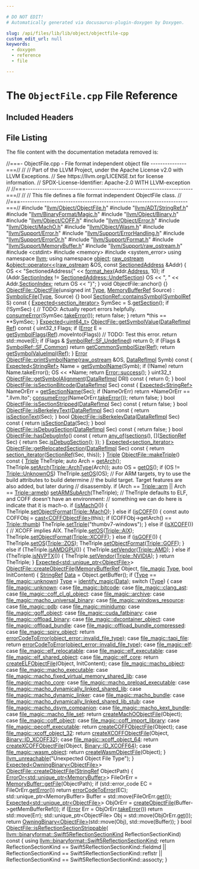 ```yaml
---

# DO NOT EDIT!
# Automatically generated via docusaurus-plugin-doxygen by Doxygen.

slug: /api/files/lib/lib/object/objectfile-cpp
custom_edit_url: null
keywords:
  - doxygen
  - reference
  - file

---
```





# The `ObjectFile.cpp` File Reference

<DoxygenPage pluginConfig={pluginConfig}>



## Included Headers

<IncludesList>
<IncludesListItem
  filePath="llvm/Object/ObjectFile.h"
  permalink="/docs/api/files/include/include/llvm/include/llvm/object/objectfile-h"
  isLocal="true" />
<IncludesListItem
  filePath="llvm/ADT/StringRef.h"
  permalink="/docs/api/files/include/include/llvm/include/llvm/adt/stringref-h"
  isLocal="true" />
<IncludesListItem
  filePath="llvm/BinaryFormat/Magic.h"
  permalink="/docs/api/files/include/include/llvm/include/llvm/binaryformat/magic-h"
  isLocal="true" />
<IncludesListItem
  filePath="llvm/Object/Binary.h"
  permalink="/docs/api/files/include/include/llvm/include/llvm/object/binary-h"
  isLocal="true" />
<IncludesListItem
  filePath="llvm/Object/COFF.h"
  permalink="/docs/api/files/include/include/llvm/include/llvm/object/coff-h"
  isLocal="true" />
<IncludesListItem
  filePath="llvm/Object/Error.h"
  permalink="/docs/api/files/include/include/llvm/include/llvm/object/error-h"
  isLocal="true" />
<IncludesListItem
  filePath="llvm/Object/MachO.h"
  permalink="/docs/api/files/include/include/llvm/include/llvm/object/macho-h"
  isLocal="true" />
<IncludesListItem
  filePath="llvm/Object/Wasm.h"
  permalink="/docs/api/files/include/include/llvm/include/llvm/object/wasm-h"
  isLocal="true" />
<IncludesListItem
  filePath="llvm/Support/Error.h"
  permalink="/docs/api/files/include/include/llvm/include/llvm/support/error-h"
  isLocal="true" />
<IncludesListItem
  filePath="llvm/Support/ErrorHandling.h"
  permalink="/docs/api/files/include/include/llvm/include/llvm/support/errorhandling-h"
  isLocal="true" />
<IncludesListItem
  filePath="llvm/Support/ErrorOr.h"
  permalink="/docs/api/files/include/include/llvm/include/llvm/support/erroror-h"
  isLocal="true" />
<IncludesListItem
  filePath="llvm/Support/Format.h"
  permalink="/docs/api/files/include/include/llvm/include/llvm/support/format-h"
  isLocal="true" />
<IncludesListItem
  filePath="llvm/Support/MemoryBuffer.h"
  permalink="/docs/api/files/include/include/llvm/include/llvm/support/memorybuffer-h"
  isLocal="true" />
<IncludesListItem
  filePath="llvm/Support/raw_ostream.h"
  permalink="/docs/api/files/include/include/llvm/include/llvm/support/raw-ostream-h"
  isLocal="true" />
<IncludesListItem
  filePath="cstdint"
  permalink=""
  isLocal="false" />
<IncludesListItem
  filePath="memory"
  permalink=""
  isLocal="false" />
<IncludesListItem
  filePath="system_error"
  permalink=""
  isLocal="false" />
</IncludesList>


## File Listing

The file content with the documentation metadata removed is:

<ProgramListing>

<Link id="l00001" /><CodeLine lineNumber="1"><Highlight kind="comment">//===- ObjectFile.cpp - File format independent object file ---------------===//</Highlight><Highlight kind="normal"></Highlight></CodeLine>
<Link id="l00002" /><CodeLine lineNumber="2"><Highlight kind="normal"></Highlight><Highlight kind="comment">//</Highlight><Highlight kind="normal"></Highlight></CodeLine>
<Link id="l00003" /><CodeLine lineNumber="3"><Highlight kind="normal"></Highlight><Highlight kind="comment">// Part of the LLVM Project, under the Apache License v2.0 with LLVM Exceptions.</Highlight><Highlight kind="normal"></Highlight></CodeLine>
<Link id="l00004" /><CodeLine lineNumber="4"><Highlight kind="normal"></Highlight><Highlight kind="comment">// See https://llvm.org/LICENSE.txt for license information.</Highlight><Highlight kind="normal"></Highlight></CodeLine>
<Link id="l00005" /><CodeLine lineNumber="5"><Highlight kind="normal"></Highlight><Highlight kind="comment">// SPDX-License-Identifier: Apache-2.0 WITH LLVM-exception</Highlight><Highlight kind="normal"></Highlight></CodeLine>
<Link id="l00006" /><CodeLine lineNumber="6"><Highlight kind="normal"></Highlight><Highlight kind="comment">//</Highlight><Highlight kind="normal"></Highlight></CodeLine>
<Link id="l00007" /><CodeLine lineNumber="7"><Highlight kind="normal"></Highlight><Highlight kind="comment">//===----------------------------------------------------------------------===//</Highlight><Highlight kind="normal"></Highlight></CodeLine>
<Link id="l00008" /><CodeLine lineNumber="8"><Highlight kind="normal"></Highlight><Highlight kind="comment">//</Highlight><Highlight kind="normal"></Highlight></CodeLine>
<Link id="l00009" /><CodeLine lineNumber="9"><Highlight kind="normal"></Highlight><Highlight kind="comment">// This file defines a file format independent ObjectFile class.</Highlight><Highlight kind="normal"></Highlight></CodeLine>
<Link id="l00010" /><CodeLine lineNumber="10"><Highlight kind="normal"></Highlight><Highlight kind="comment">//</Highlight><Highlight kind="normal"></Highlight></CodeLine>
<Link id="l00011" /><CodeLine lineNumber="11"><Highlight kind="normal"></Highlight><Highlight kind="comment">//===----------------------------------------------------------------------===//</Highlight><Highlight kind="normal"></Highlight></CodeLine>
<Link id="l00012" /><CodeLine lineNumber="12"><Highlight kind="normal"></Highlight></CodeLine>
<Link id="l00013" /><CodeLine lineNumber="13"><Highlight kind="normal"></Highlight><Highlight kind="preprocessor">#include &quot;<a href="/docs/api/files/include/include/llvm/include/llvm/object/objectfile-h">llvm/Object/ObjectFile.h</a>&quot;</Highlight><Highlight kind="normal"></Highlight></CodeLine>
<Link id="l00014" /><CodeLine lineNumber="14"><Highlight kind="normal"></Highlight><Highlight kind="preprocessor">#include &quot;<a href="/docs/api/files/include/include/llvm/include/llvm/adt/stringref-h">llvm/ADT/StringRef.h</a>&quot;</Highlight><Highlight kind="normal"></Highlight></CodeLine>
<Link id="l00015" /><CodeLine lineNumber="15"><Highlight kind="normal"></Highlight><Highlight kind="preprocessor">#include &quot;<a href="/docs/api/files/include/include/llvm/include/llvm/binaryformat/magic-h">llvm/BinaryFormat/Magic.h</a>&quot;</Highlight><Highlight kind="normal"></Highlight></CodeLine>
<Link id="l00016" /><CodeLine lineNumber="16"><Highlight kind="normal"></Highlight><Highlight kind="preprocessor">#include &quot;<a href="/docs/api/files/include/include/llvm/include/llvm/object/binary-h">llvm/Object/Binary.h</a>&quot;</Highlight><Highlight kind="normal"></Highlight></CodeLine>
<Link id="l00017" /><CodeLine lineNumber="17"><Highlight kind="normal"></Highlight><Highlight kind="preprocessor">#include &quot;<a href="/docs/api/files/include/include/llvm/include/llvm/object/coff-h">llvm/Object/COFF.h</a>&quot;</Highlight><Highlight kind="normal"></Highlight></CodeLine>
<Link id="l00018" /><CodeLine lineNumber="18"><Highlight kind="normal"></Highlight><Highlight kind="preprocessor">#include &quot;<a href="/docs/api/files/include/include/llvm/include/llvm/object/error-h">llvm/Object/Error.h</a>&quot;</Highlight><Highlight kind="normal"></Highlight></CodeLine>
<Link id="l00019" /><CodeLine lineNumber="19"><Highlight kind="normal"></Highlight><Highlight kind="preprocessor">#include &quot;<a href="/docs/api/files/include/include/llvm/include/llvm/object/macho-h">llvm/Object/MachO.h</a>&quot;</Highlight><Highlight kind="normal"></Highlight></CodeLine>
<Link id="l00020" /><CodeLine lineNumber="20"><Highlight kind="normal"></Highlight><Highlight kind="preprocessor">#include &quot;<a href="/docs/api/files/include/include/llvm/include/llvm/object/wasm-h">llvm/Object/Wasm.h</a>&quot;</Highlight><Highlight kind="normal"></Highlight></CodeLine>
<Link id="l00021" /><CodeLine lineNumber="21"><Highlight kind="normal"></Highlight><Highlight kind="preprocessor">#include &quot;<a href="/docs/api/files/include/include/llvm/include/llvm/support/error-h">llvm/Support/Error.h</a>&quot;</Highlight><Highlight kind="normal"></Highlight></CodeLine>
<Link id="l00022" /><CodeLine lineNumber="22"><Highlight kind="normal"></Highlight><Highlight kind="preprocessor">#include &quot;<a href="/docs/api/files/include/include/llvm/include/llvm/support/errorhandling-h">llvm/Support/ErrorHandling.h</a>&quot;</Highlight><Highlight kind="normal"></Highlight></CodeLine>
<Link id="l00023" /><CodeLine lineNumber="23"><Highlight kind="normal"></Highlight><Highlight kind="preprocessor">#include &quot;<a href="/docs/api/files/include/include/llvm/include/llvm/support/erroror-h">llvm/Support/ErrorOr.h</a>&quot;</Highlight><Highlight kind="normal"></Highlight></CodeLine>
<Link id="l00024" /><CodeLine lineNumber="24"><Highlight kind="normal"></Highlight><Highlight kind="preprocessor">#include &quot;<a href="/docs/api/files/include/include/llvm/include/llvm/support/format-h">llvm/Support/Format.h</a>&quot;</Highlight><Highlight kind="normal"></Highlight></CodeLine>
<Link id="l00025" /><CodeLine lineNumber="25"><Highlight kind="normal"></Highlight><Highlight kind="preprocessor">#include &quot;<a href="/docs/api/files/include/include/llvm/include/llvm/support/memorybuffer-h">llvm/Support/MemoryBuffer.h</a>&quot;</Highlight><Highlight kind="normal"></Highlight></CodeLine>
<Link id="l00026" /><CodeLine lineNumber="26"><Highlight kind="normal"></Highlight><Highlight kind="preprocessor">#include &quot;<a href="/docs/api/files/include/include/llvm/include/llvm/support/raw-ostream-h">llvm/Support/raw&#95;ostream.h</a>&quot;</Highlight><Highlight kind="normal"></Highlight></CodeLine>
<Link id="l00027" /><CodeLine lineNumber="27"><Highlight kind="normal"></Highlight><Highlight kind="preprocessor">#include &lt;cstdint&gt;</Highlight><Highlight kind="normal"></Highlight></CodeLine>
<Link id="l00028" /><CodeLine lineNumber="28"><Highlight kind="normal"></Highlight><Highlight kind="preprocessor">#include &lt;memory&gt;</Highlight><Highlight kind="normal"></Highlight></CodeLine>
<Link id="l00029" /><CodeLine lineNumber="29"><Highlight kind="normal"></Highlight><Highlight kind="preprocessor">#include &lt;system&#95;error&gt;</Highlight><Highlight kind="normal"></Highlight></CodeLine>
<Link id="l00030" /><CodeLine lineNumber="30"><Highlight kind="normal"></Highlight></CodeLine>
<Link id="l00031" /><CodeLine lineNumber="31"><Highlight kind="normal"></Highlight><Highlight kind="keyword">using namespace </Highlight><Highlight kind="normal"><a href="/docs/api/namespaces/llvm">llvm</a>;</Highlight></CodeLine>
<Link id="l00032" /><CodeLine lineNumber="32"><Highlight kind="normal"></Highlight><Highlight kind="keyword">using namespace </Highlight><Highlight kind="normal"><a href="/docs/api/namespaces/llvm/object">object</a>;</Highlight></CodeLine>
<Link id="l00033" /><CodeLine lineNumber="33"><Highlight kind="normal"></Highlight></CodeLine>
<Link id="l00034" /><CodeLine lineNumber="34" lineLink="/docs/api/namespaces/llvm/object/#aefea632d85600f98ca5b9c58f192d46b"><Highlight kind="normal"><a href="/docs/api/classes/llvm/raw-ostream">raw&#95;ostream</a> &amp;<a href="/docs/api/namespaces/llvm/object/#aefea632d85600f98ca5b9c58f192d46b">object::operator&lt;&lt;</a>(<a href="/docs/api/classes/llvm/raw-ostream">raw&#95;ostream</a> &amp;OS, </Highlight><Highlight kind="keyword">const</Highlight><Highlight kind="normal"> <a href="/docs/api/structs/llvm/object/sectionedaddress">SectionedAddress</a> &amp;Addr) &#123;</Highlight></CodeLine>
<Link id="l00035" /><CodeLine lineNumber="35"><Highlight kind="normal">  OS &lt;&lt; </Highlight><Highlight kind="stringliteral">&quot;SectionedAddress&#123;&quot;</Highlight><Highlight kind="normal"> &lt;&lt; <a href="/docs/api/namespaces/llvm/#a90c017a4d672e046b7e98f67edf082ec">format&#95;hex</a>(Addr.<a href="/docs/api/structs/llvm/object/sectionedaddress/#a8807f1e455c2c5a36f3f2aaf617f823b">Address</a>, 10);</Highlight></CodeLine>
<Link id="l00036" /><CodeLine lineNumber="36"><Highlight kind="normal">  </Highlight><Highlight kind="keywordflow">if</Highlight><Highlight kind="normal"> (Addr.<a href="/docs/api/structs/llvm/object/sectionedaddress/#adb3de5796b8423b3f4442e10b55747a5">SectionIndex</a> != <a href="/docs/api/structs/llvm/object/sectionedaddress/#aab5f6719f1bf1cfd6c53e95ebce09470">SectionedAddress::UndefSection</a>)</Highlight></CodeLine>
<Link id="l00037" /><CodeLine lineNumber="37"><Highlight kind="normal">    OS &lt;&lt; </Highlight><Highlight kind="stringliteral">&quot;, &quot;</Highlight><Highlight kind="normal"> &lt;&lt; Addr.<a href="/docs/api/structs/llvm/object/sectionedaddress/#adb3de5796b8423b3f4442e10b55747a5">SectionIndex</a>;</Highlight></CodeLine>
<Link id="l00038" /><CodeLine lineNumber="38"><Highlight kind="normal">  </Highlight><Highlight kind="keywordflow">return</Highlight><Highlight kind="normal"> OS &lt;&lt; </Highlight><Highlight kind="stringliteral">&quot;&#125;&quot;</Highlight><Highlight kind="normal">;</Highlight></CodeLine>
<Link id="l00039" /><CodeLine lineNumber="39"><Highlight kind="normal">&#125;</Highlight></CodeLine>
<Link id="l00040" /><CodeLine lineNumber="40"><Highlight kind="normal"></Highlight></CodeLine>
<Link id="l00041" /><CodeLine lineNumber="41"><Highlight kind="normal"></Highlight><Highlight kind="keywordtype">void</Highlight><Highlight kind="normal"> ObjectFile::anchor() &#123;&#125;</Highlight></CodeLine>
<Link id="l00042" /><CodeLine lineNumber="42"><Highlight kind="normal"></Highlight></CodeLine>
<Link id="l00043" /><CodeLine lineNumber="43" lineLink="/docs/api/classes/llvm/object/objectfile/#af74504142c7146b3602a3aa280d07df7"><Highlight kind="normal"><a href="/docs/api/classes/llvm/object/objectfile/#a2a012f0d21dc79aa5e5884556e54fc05">ObjectFile::ObjectFile</a>(</Highlight><Highlight kind="keywordtype">unsigned</Highlight><Highlight kind="normal"> </Highlight><Highlight kind="keywordtype">int</Highlight><Highlight kind="normal"> <a href="/docs/api/classes/llvm/type">Type</a>, <a href="/docs/api/classes/llvm/memorybufferref">MemoryBufferRef</a> Source)</Highlight></CodeLine>
<Link id="l00044" /><CodeLine lineNumber="44"><Highlight kind="normal">    : <a href="/docs/api/classes/llvm/object/symbolicfile/#a8eeef7e2323c6f1ec25eb240e1842fee">SymbolicFile</a>(<a href="/docs/api/classes/llvm/type">Type</a>, Source) &#123;&#125;</Highlight></CodeLine>
<Link id="l00045" /><CodeLine lineNumber="45"><Highlight kind="normal"></Highlight></CodeLine>
<Link id="l00046" /><CodeLine lineNumber="46" lineLink="/docs/api/classes/llvm/object/sectionref/#a9252daa21a3dd50c0c31a70c482a94a0"><Highlight kind="normal"></Highlight><Highlight kind="keywordtype">bool</Highlight><Highlight kind="normal"> <a href="/docs/api/classes/llvm/object/sectionref/#a9252daa21a3dd50c0c31a70c482a94a0">SectionRef::containsSymbol</a>(<a href="/docs/api/classes/llvm/object/sectionref/#a23fe52bbc164a30ba18e057d37bd2283">SymbolRef</a> S)</Highlight><Highlight kind="keyword"> const </Highlight><Highlight kind="normal">&#123;</Highlight></CodeLine>
<Link id="l00047" /><CodeLine lineNumber="47"><Highlight kind="normal">  <a href="/docs/api/classes/llvm/expected">Expected&lt;section&#95;iterator&gt;</a> SymSec = S.<a href="/docs/api/classes/llvm/object/symbolref/#af8b31890b3cf3677a9c279325661e3af">getSection</a>();</Highlight></CodeLine>
<Link id="l00048" /><CodeLine lineNumber="48"><Highlight kind="normal">  </Highlight><Highlight kind="keywordflow">if</Highlight><Highlight kind="normal"> (!SymSec) &#123;</Highlight></CodeLine>
<Link id="l00049" /><CodeLine lineNumber="49"><Highlight kind="normal">    </Highlight><Highlight kind="comment">// TODO: Actually report errors helpfully.</Highlight><Highlight kind="normal"></Highlight></CodeLine>
<Link id="l00050" /><CodeLine lineNumber="50"><Highlight kind="normal">    <a href="/docs/api/namespaces/llvm/#aee0e70be66536b9ef7b65ae2e5a45959">consumeError</a>(SymSec.<a href="/docs/api/classes/llvm/expected/#a94789df4ebd03dc008e8adebaa66ac1f">takeError</a>());</Highlight></CodeLine>
<Link id="l00051" /><CodeLine lineNumber="51"><Highlight kind="normal">    </Highlight><Highlight kind="keywordflow">return</Highlight><Highlight kind="normal"> </Highlight><Highlight kind="keyword">false</Highlight><Highlight kind="normal">;</Highlight></CodeLine>
<Link id="l00052" /><CodeLine lineNumber="52"><Highlight kind="normal">  &#125;</Highlight></CodeLine>
<Link id="l00053" /><CodeLine lineNumber="53"><Highlight kind="normal">  </Highlight><Highlight kind="keywordflow">return</Highlight><Highlight kind="normal"> &#42;</Highlight><Highlight kind="keyword">this</Highlight><Highlight kind="normal"> == &#42;&#42;SymSec;</Highlight></CodeLine>
<Link id="l00054" /><CodeLine lineNumber="54"><Highlight kind="normal">&#125;</Highlight></CodeLine>
<Link id="l00055" /><CodeLine lineNumber="55"><Highlight kind="normal"></Highlight></CodeLine>
<Link id="l00056" /><CodeLine lineNumber="56" lineLink="/docs/api/classes/llvm/object/objectfile/#aa520e1a721f81e1befb66b422c6e4a60"><Highlight kind="normal"><a href="/docs/api/classes/llvm/expected">Expected&lt;uint64&#95;t&gt;</a> <a href="/docs/api/classes/llvm/object/objectfile/#aa520e1a721f81e1befb66b422c6e4a60">ObjectFile::getSymbolValue</a>(<a href="/docs/api/unions/llvm/object/datarefimpl">DataRefImpl</a> <a href="/docs/api/namespaces/llvm/#a9db8c44b250b90e3ab7e4d144e7c9c2ea60baadb22e80b147e4885ad16760e569">Ref</a>)</Highlight><Highlight kind="keyword"> const </Highlight><Highlight kind="normal">&#123;</Highlight></CodeLine>
<Link id="l00057" /><CodeLine lineNumber="57"><Highlight kind="normal">  uint32&#95;t Flags;</Highlight></CodeLine>
<Link id="l00058" /><CodeLine lineNumber="58"><Highlight kind="normal">  </Highlight><Highlight kind="keywordflow">if</Highlight><Highlight kind="normal"> (<a href="/docs/api/classes/llvm/error">Error</a> E = <a href="/docs/api/classes/llvm/object/symbolicfile/#aa060785f66d4e44ba0fbdc3ae33a1e42">getSymbolFlags</a>(<a href="/docs/api/namespaces/llvm/#a9db8c44b250b90e3ab7e4d144e7c9c2ea60baadb22e80b147e4885ad16760e569">Ref</a>).moveInto(Flags))</Highlight></CodeLine>
<Link id="l00059" /><CodeLine lineNumber="59"><Highlight kind="normal">    </Highlight><Highlight kind="comment">// TODO: Test this error.</Highlight><Highlight kind="normal"></Highlight></CodeLine>
<Link id="l00060" /><CodeLine lineNumber="60"><Highlight kind="normal">    </Highlight><Highlight kind="keywordflow">return</Highlight><Highlight kind="normal"> std::move(E);</Highlight></CodeLine>
<Link id="l00061" /><CodeLine lineNumber="61"><Highlight kind="normal"></Highlight></CodeLine>
<Link id="l00062" /><CodeLine lineNumber="62"><Highlight kind="normal">  </Highlight><Highlight kind="keywordflow">if</Highlight><Highlight kind="normal"> (Flags &amp; <a href="/docs/api/classes/llvm/object/basicsymbolref/#a9004a106627deafd45a7c95ee497d431ad1131f10939b205635a0dc81ca3c45d7">SymbolRef::SF&#95;Undefined</a>)</Highlight></CodeLine>
<Link id="l00063" /><CodeLine lineNumber="63"><Highlight kind="normal">    </Highlight><Highlight kind="keywordflow">return</Highlight><Highlight kind="normal"> 0;</Highlight></CodeLine>
<Link id="l00064" /><CodeLine lineNumber="64"><Highlight kind="normal">  </Highlight><Highlight kind="keywordflow">if</Highlight><Highlight kind="normal"> (Flags &amp; <a href="/docs/api/classes/llvm/object/basicsymbolref/#a9004a106627deafd45a7c95ee497d431a917d4e0252fa1d20b2086b2e99e78e57">SymbolRef::SF&#95;Common</a>)</Highlight></CodeLine>
<Link id="l00065" /><CodeLine lineNumber="65"><Highlight kind="normal">    </Highlight><Highlight kind="keywordflow">return</Highlight><Highlight kind="normal"> <a href="/docs/api/classes/llvm/object/objectfile/#a0be1fdc703dfefdcd9298662351d5daf">getCommonSymbolSize</a>(<a href="/docs/api/namespaces/llvm/#a9db8c44b250b90e3ab7e4d144e7c9c2ea60baadb22e80b147e4885ad16760e569">Ref</a>);</Highlight></CodeLine>
<Link id="l00066" /><CodeLine lineNumber="66"><Highlight kind="normal">  </Highlight><Highlight kind="keywordflow">return</Highlight><Highlight kind="normal"> <a href="/docs/api/classes/llvm/object/objectfile/#a876d36732f99f718f70e65c63b4ef79f">getSymbolValueImpl</a>(<a href="/docs/api/namespaces/llvm/#a9db8c44b250b90e3ab7e4d144e7c9c2ea60baadb22e80b147e4885ad16760e569">Ref</a>);</Highlight></CodeLine>
<Link id="l00067" /><CodeLine lineNumber="67"><Highlight kind="normal">&#125;</Highlight></CodeLine>
<Link id="l00068" /><CodeLine lineNumber="68"><Highlight kind="normal"></Highlight></CodeLine>
<Link id="l00069" /><CodeLine lineNumber="69" lineLink="/docs/api/classes/llvm/object/objectfile/#a50eb735d1fb3b6f5cc988c6d7caf5aa5"><Highlight kind="normal"><a href="/docs/api/classes/llvm/error">Error</a> <a href="/docs/api/classes/llvm/object/objectfile/#a50eb735d1fb3b6f5cc988c6d7caf5aa5">ObjectFile::printSymbolName</a>(<a href="/docs/api/classes/llvm/raw-ostream">raw&#95;ostream</a> &amp;OS, <a href="/docs/api/unions/llvm/object/datarefimpl">DataRefImpl</a> Symb)</Highlight><Highlight kind="keyword"> const </Highlight><Highlight kind="normal">&#123;</Highlight></CodeLine>
<Link id="l00070" /><CodeLine lineNumber="70"><Highlight kind="normal">  <a href="/docs/api/classes/llvm/expected">Expected&lt;StringRef&gt;</a> Name = <a href="/docs/api/classes/llvm/object/objectfile/#a381659cd808b1ca92fc7628a067d9346">getSymbolName</a>(Symb);</Highlight></CodeLine>
<Link id="l00071" /><CodeLine lineNumber="71"><Highlight kind="normal">  </Highlight><Highlight kind="keywordflow">if</Highlight><Highlight kind="normal"> (!Name)</Highlight></CodeLine>
<Link id="l00072" /><CodeLine lineNumber="72"><Highlight kind="normal">    </Highlight><Highlight kind="keywordflow">return</Highlight><Highlight kind="normal"> Name.takeError();</Highlight></CodeLine>
<Link id="l00073" /><CodeLine lineNumber="73"><Highlight kind="normal">  OS &lt;&lt; &#42;Name;</Highlight></CodeLine>
<Link id="l00074" /><CodeLine lineNumber="74"><Highlight kind="normal">  </Highlight><Highlight kind="keywordflow">return</Highlight><Highlight kind="normal"> <a href="/docs/api/classes/llvm/error/#a4dfd0813c3d0e0a30439b5a3e9196b59">Error::success</a>();</Highlight></CodeLine>
<Link id="l00075" /><CodeLine lineNumber="75"><Highlight kind="normal">&#125;</Highlight></CodeLine>
<Link id="l00076" /><CodeLine lineNumber="76"><Highlight kind="normal"></Highlight></CodeLine>
<Link id="l00077" /><CodeLine lineNumber="77" lineLink="/docs/api/classes/llvm/object/objectfile/#a964fad6d745daec631670b795505f1b6"><Highlight kind="normal">uint32&#95;t <a href="/docs/api/classes/llvm/object/objectfile/#a964fad6d745daec631670b795505f1b6">ObjectFile::getSymbolAlignment</a>(<a href="/docs/api/unions/llvm/object/datarefimpl">DataRefImpl</a> DRI)</Highlight><Highlight kind="keyword"> const </Highlight><Highlight kind="normal">&#123; </Highlight><Highlight kind="keywordflow">return</Highlight><Highlight kind="normal"> 0; &#125;</Highlight></CodeLine>
<Link id="l00078" /><CodeLine lineNumber="78"><Highlight kind="normal"></Highlight></CodeLine>
<Link id="l00079" /><CodeLine lineNumber="79" lineLink="/docs/api/classes/llvm/object/objectfile/#aed7ed4cb387ecbb7339ba44ff631ebf0"><Highlight kind="normal"></Highlight><Highlight kind="keywordtype">bool</Highlight><Highlight kind="normal"> <a href="/docs/api/classes/llvm/object/objectfile/#aed7ed4cb387ecbb7339ba44ff631ebf0">ObjectFile::isSectionBitcode</a>(<a href="/docs/api/unions/llvm/object/datarefimpl">DataRefImpl</a> Sec)</Highlight><Highlight kind="keyword"> const </Highlight><Highlight kind="normal">&#123;</Highlight></CodeLine>
<Link id="l00080" /><CodeLine lineNumber="80"><Highlight kind="normal">  <a href="/docs/api/classes/llvm/expected">Expected&lt;StringRef&gt;</a> NameOrErr = <a href="/docs/api/classes/llvm/object/objectfile/#a267ae46a4e10888c5af821906a95b82b">getSectionName</a>(Sec);</Highlight></CodeLine>
<Link id="l00081" /><CodeLine lineNumber="81"><Highlight kind="normal">  </Highlight><Highlight kind="keywordflow">if</Highlight><Highlight kind="normal"> (NameOrErr)</Highlight></CodeLine>
<Link id="l00082" /><CodeLine lineNumber="82"><Highlight kind="normal">    </Highlight><Highlight kind="keywordflow">return</Highlight><Highlight kind="normal"> &#42;NameOrErr == </Highlight><Highlight kind="stringliteral">&quot;.llvm.lto&quot;</Highlight><Highlight kind="normal">;</Highlight></CodeLine>
<Link id="l00083" /><CodeLine lineNumber="83"><Highlight kind="normal">  <a href="/docs/api/namespaces/llvm/#aee0e70be66536b9ef7b65ae2e5a45959">consumeError</a>(NameOrErr.<a href="/docs/api/classes/llvm/expected/#a94789df4ebd03dc008e8adebaa66ac1f">takeError</a>());</Highlight></CodeLine>
<Link id="l00084" /><CodeLine lineNumber="84"><Highlight kind="normal">  </Highlight><Highlight kind="keywordflow">return</Highlight><Highlight kind="normal"> </Highlight><Highlight kind="keyword">false</Highlight><Highlight kind="normal">;</Highlight></CodeLine>
<Link id="l00085" /><CodeLine lineNumber="85"><Highlight kind="normal">&#125;</Highlight></CodeLine>
<Link id="l00086" /><CodeLine lineNumber="86"><Highlight kind="normal"></Highlight></CodeLine>
<Link id="l00087" /><CodeLine lineNumber="87" lineLink="/docs/api/classes/llvm/object/objectfile/#ae3e01c3acb47b509641cf2bf14f5625d"><Highlight kind="normal"></Highlight><Highlight kind="keywordtype">bool</Highlight><Highlight kind="normal"> <a href="/docs/api/classes/llvm/object/objectfile/#ae3e01c3acb47b509641cf2bf14f5625d">ObjectFile::isSectionStripped</a>(<a href="/docs/api/unions/llvm/object/datarefimpl">DataRefImpl</a> Sec)</Highlight><Highlight kind="keyword"> const </Highlight><Highlight kind="normal">&#123; </Highlight><Highlight kind="keywordflow">return</Highlight><Highlight kind="normal"> </Highlight><Highlight kind="keyword">false</Highlight><Highlight kind="normal">; &#125;</Highlight></CodeLine>
<Link id="l00088" /><CodeLine lineNumber="88"><Highlight kind="normal"></Highlight></CodeLine>
<Link id="l00089" /><CodeLine lineNumber="89" lineLink="/docs/api/classes/llvm/object/objectfile/#a02c8908bb9d5015e99e258331e01da3a"><Highlight kind="normal"></Highlight><Highlight kind="keywordtype">bool</Highlight><Highlight kind="normal"> <a href="/docs/api/classes/llvm/object/objectfile/#a02c8908bb9d5015e99e258331e01da3a">ObjectFile::isBerkeleyText</a>(<a href="/docs/api/unions/llvm/object/datarefimpl">DataRefImpl</a> Sec)</Highlight><Highlight kind="keyword"> const </Highlight><Highlight kind="normal">&#123;</Highlight></CodeLine>
<Link id="l00090" /><CodeLine lineNumber="90"><Highlight kind="normal">  </Highlight><Highlight kind="keywordflow">return</Highlight><Highlight kind="normal"> <a href="/docs/api/classes/llvm/object/objectfile/#a75f7ee1182e754528e7255604daa532e">isSectionText</a>(Sec);</Highlight></CodeLine>
<Link id="l00091" /><CodeLine lineNumber="91"><Highlight kind="normal">&#125;</Highlight></CodeLine>
<Link id="l00092" /><CodeLine lineNumber="92"><Highlight kind="normal"></Highlight></CodeLine>
<Link id="l00093" /><CodeLine lineNumber="93" lineLink="/docs/api/classes/llvm/object/objectfile/#a29439ca2c354a5c2a2252f79f44dd3ff"><Highlight kind="normal"></Highlight><Highlight kind="keywordtype">bool</Highlight><Highlight kind="normal"> <a href="/docs/api/classes/llvm/object/objectfile/#a29439ca2c354a5c2a2252f79f44dd3ff">ObjectFile::isBerkeleyData</a>(<a href="/docs/api/unions/llvm/object/datarefimpl">DataRefImpl</a> Sec)</Highlight><Highlight kind="keyword"> const </Highlight><Highlight kind="normal">&#123;</Highlight></CodeLine>
<Link id="l00094" /><CodeLine lineNumber="94"><Highlight kind="normal">  </Highlight><Highlight kind="keywordflow">return</Highlight><Highlight kind="normal"> <a href="/docs/api/classes/llvm/object/objectfile/#aa307b78951bc4a850af80d0b83b460b4">isSectionData</a>(Sec);</Highlight></CodeLine>
<Link id="l00095" /><CodeLine lineNumber="95"><Highlight kind="normal">&#125;</Highlight></CodeLine>
<Link id="l00096" /><CodeLine lineNumber="96"><Highlight kind="normal"></Highlight></CodeLine>
<Link id="l00097" /><CodeLine lineNumber="97" lineLink="/docs/api/classes/llvm/object/objectfile/#a8c04696c0654db76cb8f79b5251be274"><Highlight kind="normal"></Highlight><Highlight kind="keywordtype">bool</Highlight><Highlight kind="normal"> <a href="/docs/api/classes/llvm/object/objectfile/#a8c04696c0654db76cb8f79b5251be274">ObjectFile::isDebugSection</a>(<a href="/docs/api/unions/llvm/object/datarefimpl">DataRefImpl</a> Sec)</Highlight><Highlight kind="keyword"> const </Highlight><Highlight kind="normal">&#123; </Highlight><Highlight kind="keywordflow">return</Highlight><Highlight kind="normal"> </Highlight><Highlight kind="keyword">false</Highlight><Highlight kind="normal">; &#125;</Highlight></CodeLine>
<Link id="l00098" /><CodeLine lineNumber="98"><Highlight kind="normal"></Highlight></CodeLine>
<Link id="l00099" /><CodeLine lineNumber="99" lineLink="/docs/api/classes/llvm/object/objectfile/#abd84145c9ebe80a3a256dea1ee944946"><Highlight kind="normal"></Highlight><Highlight kind="keywordtype">bool</Highlight><Highlight kind="normal"> <a href="/docs/api/classes/llvm/object/objectfile/#abd84145c9ebe80a3a256dea1ee944946">ObjectFile::hasDebugInfo</a>()</Highlight><Highlight kind="keyword"> const </Highlight><Highlight kind="normal">&#123;</Highlight></CodeLine>
<Link id="l00100" /><CodeLine lineNumber="100"><Highlight kind="normal">  </Highlight><Highlight kind="keywordflow">return</Highlight><Highlight kind="normal"> <a href="/docs/api/namespaces/llvm/#a61d13d6824ec46c31260a4fd0997eda0">any&#95;of</a>(<a href="/docs/api/classes/llvm/object/objectfile/#a7f73649118e365a230be4870d824e7cf">sections</a>(),</Highlight></CodeLine>
<Link id="l00101" /><CodeLine lineNumber="101"><Highlight kind="normal">                &#91;&#93;(<a href="/docs/api/classes/llvm/object/objectfile/#a84e7ca90f9c05219e1c82f602bad10fc">SectionRef</a> Sec) &#123; </Highlight><Highlight kind="keywordflow">return</Highlight><Highlight kind="normal"> Sec.<a href="/docs/api/classes/llvm/object/sectionref/#a57539e8934c3c44b150bf8670697c783">isDebugSection</a>(); &#125;);</Highlight></CodeLine>
<Link id="l00102" /><CodeLine lineNumber="102"><Highlight kind="normal">&#125;</Highlight></CodeLine>
<Link id="l00103" /><CodeLine lineNumber="103"><Highlight kind="normal"></Highlight></CodeLine>
<Link id="l00104" /><CodeLine lineNumber="104"><Highlight kind="normal"><a href="/docs/api/classes/llvm/expected">Expected&lt;section&#95;iterator&gt;</a></Highlight></CodeLine>
<Link id="l00105" /><CodeLine lineNumber="105" lineLink="/docs/api/classes/llvm/object/objectfile/#a099a2b47a2203c1db18dda6a7a2f1065"><Highlight kind="normal"><a href="/docs/api/classes/llvm/object/objectfile/#a099a2b47a2203c1db18dda6a7a2f1065">ObjectFile::getRelocatedSection</a>(<a href="/docs/api/unions/llvm/object/datarefimpl">DataRefImpl</a> Sec)</Highlight><Highlight kind="keyword"> const </Highlight><Highlight kind="normal">&#123;</Highlight></CodeLine>
<Link id="l00106" /><CodeLine lineNumber="106"><Highlight kind="normal">  </Highlight><Highlight kind="keywordflow">return</Highlight><Highlight kind="normal"> <a href="/docs/api/namespaces/llvm/object/#a18a35d6d108ec102a6bff8ac2bfd4c62">section&#95;iterator</a>(<a href="/docs/api/classes/llvm/object/objectfile/#a84e7ca90f9c05219e1c82f602bad10fc">SectionRef</a>(Sec, </Highlight><Highlight kind="keyword">this</Highlight><Highlight kind="normal">));</Highlight></CodeLine>
<Link id="l00107" /><CodeLine lineNumber="107"><Highlight kind="normal">&#125;</Highlight></CodeLine>
<Link id="l00108" /><CodeLine lineNumber="108"><Highlight kind="normal"></Highlight></CodeLine>
<Link id="l00109" /><CodeLine lineNumber="109" lineLink="/docs/api/classes/llvm/object/objectfile/#a6f6cda42b5be79b59179a5ca1a3e7bfa"><Highlight kind="normal"><a href="/docs/api/classes/llvm/triple">Triple</a> <a href="/docs/api/classes/llvm/object/objectfile/#a6f6cda42b5be79b59179a5ca1a3e7bfa">ObjectFile::makeTriple</a>()</Highlight><Highlight kind="keyword"> const </Highlight><Highlight kind="normal">&#123;</Highlight></CodeLine>
<Link id="l00110" /><CodeLine lineNumber="110"><Highlight kind="normal">  <a href="/docs/api/classes/llvm/triple">Triple</a> TheTriple;</Highlight></CodeLine>
<Link id="l00111" /><CodeLine lineNumber="111"><Highlight kind="normal">  </Highlight><Highlight kind="keyword">auto</Highlight><Highlight kind="normal"> Arch = <a href="/docs/api/classes/llvm/object/objectfile/#ade6a289b7efafc8625daf0575ad81c08">getArch</a>();</Highlight></CodeLine>
<Link id="l00112" /><CodeLine lineNumber="112"><Highlight kind="normal">  TheTriple.<a href="/docs/api/classes/llvm/triple/#af70f4019638c4a7cccaaad403c25c048">setArch</a>(<a href="/docs/api/classes/llvm/triple/#a547abd13f7a3c063aa72c8192a868154">Triple::ArchType</a>(Arch));</Highlight></CodeLine>
<Link id="l00113" /><CodeLine lineNumber="113"><Highlight kind="normal"></Highlight></CodeLine>
<Link id="l00114" /><CodeLine lineNumber="114"><Highlight kind="normal">  </Highlight><Highlight kind="keyword">auto</Highlight><Highlight kind="normal"> OS = <a href="/docs/api/classes/llvm/object/objectfile/#abab8f4c1f92f99c54485c00ff2910b89">getOS</a>();</Highlight></CodeLine>
<Link id="l00115" /><CodeLine lineNumber="115"><Highlight kind="normal">  </Highlight><Highlight kind="keywordflow">if</Highlight><Highlight kind="normal"> (OS != <a href="/docs/api/classes/llvm/triple/#a3cfefc755ab656000934f91193afb1cda4b110a50637320a1a0db33999b809ddd">Triple::UnknownOS</a>)</Highlight></CodeLine>
<Link id="l00116" /><CodeLine lineNumber="116"><Highlight kind="normal">    TheTriple.<a href="/docs/api/classes/llvm/triple/#aadd45e5c167eb85f1741ee869ea790e8">setOS</a>(OS);</Highlight></CodeLine>
<Link id="l00117" /><CodeLine lineNumber="117"><Highlight kind="normal"></Highlight></CodeLine>
<Link id="l00118" /><CodeLine lineNumber="118"><Highlight kind="normal">  </Highlight><Highlight kind="comment">// For ARM targets, try to use the build attributes to build determine</Highlight><Highlight kind="normal"></Highlight></CodeLine>
<Link id="l00119" /><CodeLine lineNumber="119"><Highlight kind="normal">  </Highlight><Highlight kind="comment">// the build target. Target features are also added, but later during</Highlight><Highlight kind="normal"></Highlight></CodeLine>
<Link id="l00120" /><CodeLine lineNumber="120"><Highlight kind="normal">  </Highlight><Highlight kind="comment">// disassembly.</Highlight><Highlight kind="normal"></Highlight></CodeLine>
<Link id="l00121" /><CodeLine lineNumber="121"><Highlight kind="normal">  </Highlight><Highlight kind="keywordflow">if</Highlight><Highlight kind="normal"> (Arch == <a href="/docs/api/classes/llvm/triple/#a547abd13f7a3c063aa72c8192a868154a8b312a985e2504366d24a2200faf37ff">Triple::arm</a> || Arch == <a href="/docs/api/classes/llvm/triple/#a547abd13f7a3c063aa72c8192a868154af65ab1964be676bea302940a45765021">Triple::armeb</a>)</Highlight></CodeLine>
<Link id="l00122" /><CodeLine lineNumber="122"><Highlight kind="normal">    <a href="/docs/api/classes/llvm/object/objectfile/#a8cc057c599c19bd6bf19d89ce44fe3af">setARMSubArch</a>(TheTriple);</Highlight></CodeLine>
<Link id="l00123" /><CodeLine lineNumber="123"><Highlight kind="normal"></Highlight></CodeLine>
<Link id="l00124" /><CodeLine lineNumber="124"><Highlight kind="normal">  </Highlight><Highlight kind="comment">// TheTriple defaults to ELF, and COFF doesn&#39;t have an environment:</Highlight><Highlight kind="normal"></Highlight></CodeLine>
<Link id="l00125" /><CodeLine lineNumber="125"><Highlight kind="normal">  </Highlight><Highlight kind="comment">// something we can do here is indicate that it is mach-o.</Highlight><Highlight kind="normal"></Highlight></CodeLine>
<Link id="l00126" /><CodeLine lineNumber="126"><Highlight kind="normal">  </Highlight><Highlight kind="keywordflow">if</Highlight><Highlight kind="normal"> (<a href="/docs/api/classes/llvm/object/binary/#a81663775ec5f9cc32d3d2d15815effbd">isMachO</a>()) &#123;</Highlight></CodeLine>
<Link id="l00127" /><CodeLine lineNumber="127"><Highlight kind="normal">    TheTriple.<a href="/docs/api/classes/llvm/triple/#a0e2cea374a7428eb1b5ec87ef774e552">setObjectFormat</a>(<a href="/docs/api/classes/llvm/triple/#a83e907e55fa50e093caa96a0aff96201a2ed78f59e2d35011e1d1ed0ad96cf411">Triple::MachO</a>);</Highlight></CodeLine>
<Link id="l00128" /><CodeLine lineNumber="128"><Highlight kind="normal">  &#125; </Highlight><Highlight kind="keywordflow">else</Highlight><Highlight kind="normal"> </Highlight><Highlight kind="keywordflow">if</Highlight><Highlight kind="normal"> (<a href="/docs/api/classes/llvm/object/binary/#ac391f637f5960964588dfac009094396">isCOFF</a>()) &#123;</Highlight></CodeLine>
<Link id="l00129" /><CodeLine lineNumber="129"><Highlight kind="normal">    </Highlight><Highlight kind="keyword">const</Highlight><Highlight kind="normal"> </Highlight><Highlight kind="keyword">auto</Highlight><Highlight kind="normal"> COFFObj = <a href="/docs/api/namespaces/llvm/#ac4fc845f5ed92de63cd4474f128f5fc5">cast&lt;COFFObjectFile&gt;</a>(</Highlight><Highlight kind="keyword">this</Highlight><Highlight kind="normal">);</Highlight></CodeLine>
<Link id="l00130" /><CodeLine lineNumber="130"><Highlight kind="normal">    </Highlight><Highlight kind="keywordflow">if</Highlight><Highlight kind="normal"> (COFFObj-&gt;getArch() == <a href="/docs/api/classes/llvm/triple/#a547abd13f7a3c063aa72c8192a868154ab456eadbc2378864e9aa9e2a545a1e65">Triple::thumb</a>)</Highlight></CodeLine>
<Link id="l00131" /><CodeLine lineNumber="131"><Highlight kind="normal">      TheTriple.<a href="/docs/api/classes/llvm/triple/#a58ffeec08324cdbd301158e5ef874cc3">setTriple</a>(</Highlight><Highlight kind="stringliteral">&quot;thumbv7-windows&quot;</Highlight><Highlight kind="normal">);</Highlight></CodeLine>
<Link id="l00132" /><CodeLine lineNumber="132"><Highlight kind="normal">  &#125; </Highlight><Highlight kind="keywordflow">else</Highlight><Highlight kind="normal"> </Highlight><Highlight kind="keywordflow">if</Highlight><Highlight kind="normal"> (<a href="/docs/api/classes/llvm/object/binary/#a4e03242af50828c7cfbc08b2df1d0b71">isXCOFF</a>()) &#123;</Highlight></CodeLine>
<Link id="l00133" /><CodeLine lineNumber="133"><Highlight kind="normal">    </Highlight><Highlight kind="comment">// XCOFF implies AIX.</Highlight><Highlight kind="normal"></Highlight></CodeLine>
<Link id="l00134" /><CodeLine lineNumber="134"><Highlight kind="normal">    TheTriple.<a href="/docs/api/classes/llvm/triple/#aadd45e5c167eb85f1741ee869ea790e8">setOS</a>(<a href="/docs/api/classes/llvm/triple/#a3cfefc755ab656000934f91193afb1cda55c9e8cff2a0eab89d1b234d419ee93f">Triple::AIX</a>);</Highlight></CodeLine>
<Link id="l00135" /><CodeLine lineNumber="135"><Highlight kind="normal">    TheTriple.<a href="/docs/api/classes/llvm/triple/#a0e2cea374a7428eb1b5ec87ef774e552">setObjectFormat</a>(<a href="/docs/api/classes/llvm/triple/#a83e907e55fa50e093caa96a0aff96201a1f7d761ca747e66d2ac0caa0d54b1824">Triple::XCOFF</a>);</Highlight></CodeLine>
<Link id="l00136" /><CodeLine lineNumber="136"><Highlight kind="normal">  &#125; </Highlight><Highlight kind="keywordflow">else</Highlight><Highlight kind="normal"> </Highlight><Highlight kind="keywordflow">if</Highlight><Highlight kind="normal"> (<a href="/docs/api/classes/llvm/object/binary/#af1643080780da74a42cc8d2b517733b1">isGOFF</a>()) &#123;</Highlight></CodeLine>
<Link id="l00137" /><CodeLine lineNumber="137"><Highlight kind="normal">    TheTriple.<a href="/docs/api/classes/llvm/triple/#aadd45e5c167eb85f1741ee869ea790e8">setOS</a>(<a href="/docs/api/classes/llvm/triple/#a3cfefc755ab656000934f91193afb1cdafd36ac5f07b0474e2b5c167ab7158538">Triple::ZOS</a>);</Highlight></CodeLine>
<Link id="l00138" /><CodeLine lineNumber="138"><Highlight kind="normal">    TheTriple.<a href="/docs/api/classes/llvm/triple/#a0e2cea374a7428eb1b5ec87ef774e552">setObjectFormat</a>(<a href="/docs/api/classes/llvm/triple/#a83e907e55fa50e093caa96a0aff96201a7d71851eea2209e547ae06c9c03768f5">Triple::GOFF</a>);</Highlight></CodeLine>
<Link id="l00139" /><CodeLine lineNumber="139"><Highlight kind="normal">  &#125; </Highlight><Highlight kind="keywordflow">else</Highlight><Highlight kind="normal"> </Highlight><Highlight kind="keywordflow">if</Highlight><Highlight kind="normal"> (TheTriple.<a href="/docs/api/classes/llvm/triple/#a9318bd992483581cc335e1a33782ea45">isAMDGPU</a>()) &#123;</Highlight></CodeLine>
<Link id="l00140" /><CodeLine lineNumber="140"><Highlight kind="normal">    TheTriple.<a href="/docs/api/classes/llvm/triple/#af96094469e937492a76dd8e01e81e7cc">setVendor</a>(<a href="/docs/api/classes/llvm/triple/#a96fe35195867c94aef1adf2ad0e20eeca77be73c19a4451fa0580ac5b9018357b">Triple::AMD</a>);</Highlight></CodeLine>
<Link id="l00141" /><CodeLine lineNumber="141"><Highlight kind="normal">  &#125; </Highlight><Highlight kind="keywordflow">else</Highlight><Highlight kind="normal"> </Highlight><Highlight kind="keywordflow">if</Highlight><Highlight kind="normal"> (TheTriple.<a href="/docs/api/classes/llvm/triple/#a9871d348bbc1e85bd1daacb428238707">isNVPTX</a>()) &#123;</Highlight></CodeLine>
<Link id="l00142" /><CodeLine lineNumber="142"><Highlight kind="normal">    TheTriple.<a href="/docs/api/classes/llvm/triple/#af96094469e937492a76dd8e01e81e7cc">setVendor</a>(<a href="/docs/api/classes/llvm/triple/#a96fe35195867c94aef1adf2ad0e20eecaeb014b23b113a1cda5058e4e31aca881">Triple::NVIDIA</a>);</Highlight></CodeLine>
<Link id="l00143" /><CodeLine lineNumber="143"><Highlight kind="normal">  &#125;</Highlight></CodeLine>
<Link id="l00144" /><CodeLine lineNumber="144"><Highlight kind="normal"></Highlight></CodeLine>
<Link id="l00145" /><CodeLine lineNumber="145"><Highlight kind="normal">  </Highlight><Highlight kind="keywordflow">return</Highlight><Highlight kind="normal"> TheTriple;</Highlight></CodeLine>
<Link id="l00146" /><CodeLine lineNumber="146"><Highlight kind="normal">&#125;</Highlight></CodeLine>
<Link id="l00147" /><CodeLine lineNumber="147"><Highlight kind="normal"></Highlight></CodeLine>
<Link id="l00148" /><CodeLine lineNumber="148"><Highlight kind="normal"><a href="/docs/api/classes/llvm/expected">Expected&lt;std::unique&#95;ptr&lt;ObjectFile&gt;</a>&gt;</Highlight></CodeLine>
<Link id="l00149" /><CodeLine lineNumber="149" lineLink="/docs/api/classes/llvm/object/objectfile/#ac2fa24b430bb715d3519191162e402e2"><Highlight kind="normal"><a href="/docs/api/classes/llvm/object/objectfile/#a926af6aca697fdbacb3e3ea1000f0ec4">ObjectFile::createObjectFile</a>(<a href="/docs/api/classes/llvm/memorybufferref">MemoryBufferRef</a> Object, <a href="/docs/api/structs/llvm/file-magic">file&#95;magic</a> <a href="/docs/api/classes/llvm/type">Type</a>,</Highlight></CodeLine>
<Link id="l00150" /><CodeLine lineNumber="150"><Highlight kind="normal">                             </Highlight><Highlight kind="keywordtype">bool</Highlight><Highlight kind="normal"> InitContent) &#123;</Highlight></CodeLine>
<Link id="l00151" /><CodeLine lineNumber="151"><Highlight kind="normal">  <a href="/docs/api/classes/llvm/stringref">StringRef</a> <a href="/docs/api/classes/llvm/object/binary/#a2bbd5b7e8ed457b226f0e186ce4bb1c0">Data</a> = Object.getBuffer();</Highlight></CodeLine>
<Link id="l00152" /><CodeLine lineNumber="152"><Highlight kind="normal">  </Highlight><Highlight kind="keywordflow">if</Highlight><Highlight kind="normal"> (<a href="/docs/api/classes/llvm/type">Type</a> == <a href="/docs/api/structs/llvm/file-magic/#a39d74d9fa08229878443101289698b3aae5a2f339dd671d3caf9b616ef7bf1efd">file&#95;magic::unknown</a>)</Highlight></CodeLine>
<Link id="l00153" /><CodeLine lineNumber="153"><Highlight kind="normal">    <a href="/docs/api/classes/llvm/type">Type</a> = <a href="/docs/api/namespaces/llvm/#a00941e59a16ad6eb14e905557a612501">identify&#95;magic</a>(<a href="/docs/api/classes/llvm/object/binary/#a2bbd5b7e8ed457b226f0e186ce4bb1c0">Data</a>);</Highlight></CodeLine>
<Link id="l00154" /><CodeLine lineNumber="154"><Highlight kind="normal"></Highlight></CodeLine>
<Link id="l00155" /><CodeLine lineNumber="155"><Highlight kind="normal">  </Highlight><Highlight kind="keywordflow">switch</Highlight><Highlight kind="normal"> (<a href="/docs/api/classes/llvm/type">Type</a>) &#123;</Highlight></CodeLine>
<Link id="l00156" /><CodeLine lineNumber="156"><Highlight kind="normal">  </Highlight><Highlight kind="keywordflow">case</Highlight><Highlight kind="normal"> <a href="/docs/api/structs/llvm/file-magic/#a39d74d9fa08229878443101289698b3aae5a2f339dd671d3caf9b616ef7bf1efd">file&#95;magic::unknown</a>:</Highlight></CodeLine>
<Link id="l00157" /><CodeLine lineNumber="157"><Highlight kind="normal">  </Highlight><Highlight kind="keywordflow">case</Highlight><Highlight kind="normal"> <a href="/docs/api/structs/llvm/file-magic/#a39d74d9fa08229878443101289698b3aa9b217cf59bac16d57cf52c3e76f3ce50">file&#95;magic::bitcode</a>:</Highlight></CodeLine>
<Link id="l00158" /><CodeLine lineNumber="158"><Highlight kind="normal">  </Highlight><Highlight kind="keywordflow">case</Highlight><Highlight kind="normal"> <a href="/docs/api/structs/llvm/file-magic/#a39d74d9fa08229878443101289698b3aabb25bd86fcacafa4654636a3985d0f5e">file&#95;magic::clang&#95;ast</a>:</Highlight></CodeLine>
<Link id="l00159" /><CodeLine lineNumber="159"><Highlight kind="normal">  </Highlight><Highlight kind="keywordflow">case</Highlight><Highlight kind="normal"> <a href="/docs/api/structs/llvm/file-magic/#a39d74d9fa08229878443101289698b3aadcfa112d629e18c0a4eed4980ca4a7ae">file&#95;magic::coff&#95;cl&#95;gl&#95;object</a>:</Highlight></CodeLine>
<Link id="l00160" /><CodeLine lineNumber="160"><Highlight kind="normal">  </Highlight><Highlight kind="keywordflow">case</Highlight><Highlight kind="normal"> <a href="/docs/api/structs/llvm/file-magic/#a39d74d9fa08229878443101289698b3aa35fa482a9a36a65cbd44ed6a98563cd9">file&#95;magic::archive</a>:</Highlight></CodeLine>
<Link id="l00161" /><CodeLine lineNumber="161"><Highlight kind="normal">  </Highlight><Highlight kind="keywordflow">case</Highlight><Highlight kind="normal"> <a href="/docs/api/structs/llvm/file-magic/#a39d74d9fa08229878443101289698b3aa9afb9b390f3041249d9a2dee384e4c1d">file&#95;magic::macho&#95;universal&#95;binary</a>:</Highlight></CodeLine>
<Link id="l00162" /><CodeLine lineNumber="162"><Highlight kind="normal">  </Highlight><Highlight kind="keywordflow">case</Highlight><Highlight kind="normal"> <a href="/docs/api/structs/llvm/file-magic/#a39d74d9fa08229878443101289698b3aab93daf35debe3630ad69460b3c1d072a">file&#95;magic::windows&#95;resource</a>:</Highlight></CodeLine>
<Link id="l00163" /><CodeLine lineNumber="163"><Highlight kind="normal">  </Highlight><Highlight kind="keywordflow">case</Highlight><Highlight kind="normal"> <a href="/docs/api/structs/llvm/file-magic/#a39d74d9fa08229878443101289698b3aa0d7b7082a37cb024864ce149d0b04f5f">file&#95;magic::pdb</a>:</Highlight></CodeLine>
<Link id="l00164" /><CodeLine lineNumber="164"><Highlight kind="normal">  </Highlight><Highlight kind="keywordflow">case</Highlight><Highlight kind="normal"> <a href="/docs/api/structs/llvm/file-magic/#a39d74d9fa08229878443101289698b3aa41c57613a130abf5992d1e1a16497b04">file&#95;magic::minidump</a>:</Highlight></CodeLine>
<Link id="l00165" /><CodeLine lineNumber="165"><Highlight kind="normal">  </Highlight><Highlight kind="keywordflow">case</Highlight><Highlight kind="normal"> <a href="/docs/api/structs/llvm/file-magic/#a39d74d9fa08229878443101289698b3aa40ebaa45e99e5d81f24d506e33afdb42">file&#95;magic::goff&#95;object</a>:</Highlight></CodeLine>
<Link id="l00166" /><CodeLine lineNumber="166"><Highlight kind="normal">  </Highlight><Highlight kind="keywordflow">case</Highlight><Highlight kind="normal"> <a href="/docs/api/structs/llvm/file-magic/#a39d74d9fa08229878443101289698b3aadeb5166eb440a9fc83a3c586223b25e8">file&#95;magic::cuda&#95;fatbinary</a>:</Highlight></CodeLine>
<Link id="l00167" /><CodeLine lineNumber="167"><Highlight kind="normal">  </Highlight><Highlight kind="keywordflow">case</Highlight><Highlight kind="normal"> <a href="/docs/api/structs/llvm/file-magic/#a39d74d9fa08229878443101289698b3aa91e1aaaa67b1f5232dbea39497ef9250">file&#95;magic::offload&#95;binary</a>:</Highlight></CodeLine>
<Link id="l00168" /><CodeLine lineNumber="168"><Highlight kind="normal">  </Highlight><Highlight kind="keywordflow">case</Highlight><Highlight kind="normal"> <a href="/docs/api/structs/llvm/file-magic/#a39d74d9fa08229878443101289698b3aa8570da074cd02b24514d79e2b84dd600">file&#95;magic::dxcontainer&#95;object</a>:</Highlight></CodeLine>
<Link id="l00169" /><CodeLine lineNumber="169"><Highlight kind="normal">  </Highlight><Highlight kind="keywordflow">case</Highlight><Highlight kind="normal"> <a href="/docs/api/structs/llvm/file-magic/#a39d74d9fa08229878443101289698b3aa5b3ee11ca5b4c14dd6c13ac147d76b77">file&#95;magic::offload&#95;bundle</a>:</Highlight></CodeLine>
<Link id="l00170" /><CodeLine lineNumber="170"><Highlight kind="normal">  </Highlight><Highlight kind="keywordflow">case</Highlight><Highlight kind="normal"> <a href="/docs/api/structs/llvm/file-magic/#a39d74d9fa08229878443101289698b3aa73165d81a387644aea1856f9a567a23a">file&#95;magic::offload&#95;bundle&#95;compressed</a>:</Highlight></CodeLine>
<Link id="l00171" /><CodeLine lineNumber="171"><Highlight kind="normal">  </Highlight><Highlight kind="keywordflow">case</Highlight><Highlight kind="normal"> <a href="/docs/api/structs/llvm/file-magic/#a39d74d9fa08229878443101289698b3aa11ec46239073e8ad58f263bedf619cbc">file&#95;magic::spirv&#95;object</a>:</Highlight></CodeLine>
<Link id="l00172" /><CodeLine lineNumber="172"><Highlight kind="normal">    </Highlight><Highlight kind="keywordflow">return</Highlight><Highlight kind="normal"> <a href="/docs/api/namespaces/llvm/#ad10875fd499e8e285aaeef615e9b11aa">errorCodeToError</a>(<a href="/docs/api/namespaces/llvm/object/#a6f5880f200b9731436d9ea163568ee20ad5a8a27f4e310ea593b285615faaca35">object&#95;error::invalid&#95;file&#95;type</a>);</Highlight></CodeLine>
<Link id="l00173" /><CodeLine lineNumber="173"><Highlight kind="normal">  </Highlight><Highlight kind="keywordflow">case</Highlight><Highlight kind="normal"> <a href="/docs/api/structs/llvm/file-magic/#a39d74d9fa08229878443101289698b3aafa3f3f16300b9876aa0147b61ca8edaa">file&#95;magic::tapi&#95;file</a>:</Highlight></CodeLine>
<Link id="l00174" /><CodeLine lineNumber="174"><Highlight kind="normal">    </Highlight><Highlight kind="keywordflow">return</Highlight><Highlight kind="normal"> <a href="/docs/api/namespaces/llvm/#ad10875fd499e8e285aaeef615e9b11aa">errorCodeToError</a>(<a href="/docs/api/namespaces/llvm/object/#a6f5880f200b9731436d9ea163568ee20ad5a8a27f4e310ea593b285615faaca35">object&#95;error::invalid&#95;file&#95;type</a>);</Highlight></CodeLine>
<Link id="l00175" /><CodeLine lineNumber="175"><Highlight kind="normal">  </Highlight><Highlight kind="keywordflow">case</Highlight><Highlight kind="normal"> <a href="/docs/api/structs/llvm/file-magic/#a39d74d9fa08229878443101289698b3aad31db91c55e2f1f5090ddbe652c20b1f">file&#95;magic::elf</a>:</Highlight></CodeLine>
<Link id="l00176" /><CodeLine lineNumber="176"><Highlight kind="normal">  </Highlight><Highlight kind="keywordflow">case</Highlight><Highlight kind="normal"> <a href="/docs/api/structs/llvm/file-magic/#a39d74d9fa08229878443101289698b3aa1b167178973059ff5b3a4b2bf2377450">file&#95;magic::elf&#95;relocatable</a>:</Highlight></CodeLine>
<Link id="l00177" /><CodeLine lineNumber="177"><Highlight kind="normal">  </Highlight><Highlight kind="keywordflow">case</Highlight><Highlight kind="normal"> <a href="/docs/api/structs/llvm/file-magic/#a39d74d9fa08229878443101289698b3aa46a884b4756415ac19d0ac5d2bf56079">file&#95;magic::elf&#95;executable</a>:</Highlight></CodeLine>
<Link id="l00178" /><CodeLine lineNumber="178"><Highlight kind="normal">  </Highlight><Highlight kind="keywordflow">case</Highlight><Highlight kind="normal"> <a href="/docs/api/structs/llvm/file-magic/#a39d74d9fa08229878443101289698b3aa380638a0d06dd9003d4dd307f7b0851c">file&#95;magic::elf&#95;shared&#95;object</a>:</Highlight></CodeLine>
<Link id="l00179" /><CodeLine lineNumber="179"><Highlight kind="normal">  </Highlight><Highlight kind="keywordflow">case</Highlight><Highlight kind="normal"> <a href="/docs/api/structs/llvm/file-magic/#a39d74d9fa08229878443101289698b3aabf5672e0a28c6ed1db85035f1b85fc5b">file&#95;magic::elf&#95;core</a>:</Highlight></CodeLine>
<Link id="l00180" /><CodeLine lineNumber="180"><Highlight kind="normal">    </Highlight><Highlight kind="keywordflow">return</Highlight><Highlight kind="normal"> <a href="/docs/api/classes/llvm/object/objectfile/#a5ef8ed10341ed52e784b5408bac56424">createELFObjectFile</a>(Object, InitContent);</Highlight></CodeLine>
<Link id="l00181" /><CodeLine lineNumber="181"><Highlight kind="normal">  </Highlight><Highlight kind="keywordflow">case</Highlight><Highlight kind="normal"> <a href="/docs/api/structs/llvm/file-magic/#a39d74d9fa08229878443101289698b3aac557d5088dac1a5cca0c2c7e78174632">file&#95;magic::macho&#95;object</a>:</Highlight></CodeLine>
<Link id="l00182" /><CodeLine lineNumber="182"><Highlight kind="normal">  </Highlight><Highlight kind="keywordflow">case</Highlight><Highlight kind="normal"> <a href="/docs/api/structs/llvm/file-magic/#a39d74d9fa08229878443101289698b3aae3fbcf9e4d077fe08e7e73eb785f0a2c">file&#95;magic::macho&#95;executable</a>:</Highlight></CodeLine>
<Link id="l00183" /><CodeLine lineNumber="183"><Highlight kind="normal">  </Highlight><Highlight kind="keywordflow">case</Highlight><Highlight kind="normal"> <a href="/docs/api/structs/llvm/file-magic/#a39d74d9fa08229878443101289698b3aae796c2e08310bfe518ffc166cb788601">file&#95;magic::macho&#95;fixed&#95;virtual&#95;memory&#95;shared&#95;lib</a>:</Highlight></CodeLine>
<Link id="l00184" /><CodeLine lineNumber="184"><Highlight kind="normal">  </Highlight><Highlight kind="keywordflow">case</Highlight><Highlight kind="normal"> <a href="/docs/api/structs/llvm/file-magic/#a39d74d9fa08229878443101289698b3aaa01c66176cb9de4bb75c2b551133e38e">file&#95;magic::macho&#95;core</a>:</Highlight></CodeLine>
<Link id="l00185" /><CodeLine lineNumber="185"><Highlight kind="normal">  </Highlight><Highlight kind="keywordflow">case</Highlight><Highlight kind="normal"> <a href="/docs/api/structs/llvm/file-magic/#a39d74d9fa08229878443101289698b3aa590d298012f657bc6b970e50d9f774c1">file&#95;magic::macho&#95;preload&#95;executable</a>:</Highlight></CodeLine>
<Link id="l00186" /><CodeLine lineNumber="186"><Highlight kind="normal">  </Highlight><Highlight kind="keywordflow">case</Highlight><Highlight kind="normal"> <a href="/docs/api/structs/llvm/file-magic/#a39d74d9fa08229878443101289698b3aa45f3946b8331a826457113aa5d81bc96">file&#95;magic::macho&#95;dynamically&#95;linked&#95;shared&#95;lib</a>:</Highlight></CodeLine>
<Link id="l00187" /><CodeLine lineNumber="187"><Highlight kind="normal">  </Highlight><Highlight kind="keywordflow">case</Highlight><Highlight kind="normal"> <a href="/docs/api/structs/llvm/file-magic/#a39d74d9fa08229878443101289698b3aaea9f98c476ea8892d4bf66157d526cde">file&#95;magic::macho&#95;dynamic&#95;linker</a>:</Highlight></CodeLine>
<Link id="l00188" /><CodeLine lineNumber="188"><Highlight kind="normal">  </Highlight><Highlight kind="keywordflow">case</Highlight><Highlight kind="normal"> <a href="/docs/api/structs/llvm/file-magic/#a39d74d9fa08229878443101289698b3aad50da1fb17899eb0b0f714edf96c83c7">file&#95;magic::macho&#95;bundle</a>:</Highlight></CodeLine>
<Link id="l00189" /><CodeLine lineNumber="189"><Highlight kind="normal">  </Highlight><Highlight kind="keywordflow">case</Highlight><Highlight kind="normal"> <a href="/docs/api/structs/llvm/file-magic/#a39d74d9fa08229878443101289698b3aa56440a39ccbe80c75e2e674aaafd00d4">file&#95;magic::macho&#95;dynamically&#95;linked&#95;shared&#95;lib&#95;stub</a>:</Highlight></CodeLine>
<Link id="l00190" /><CodeLine lineNumber="190"><Highlight kind="normal">  </Highlight><Highlight kind="keywordflow">case</Highlight><Highlight kind="normal"> <a href="/docs/api/structs/llvm/file-magic/#a39d74d9fa08229878443101289698b3aae40fb5199f3d0b10d917738a06b4b6b0">file&#95;magic::macho&#95;dsym&#95;companion</a>:</Highlight></CodeLine>
<Link id="l00191" /><CodeLine lineNumber="191"><Highlight kind="normal">  </Highlight><Highlight kind="keywordflow">case</Highlight><Highlight kind="normal"> <a href="/docs/api/structs/llvm/file-magic/#a39d74d9fa08229878443101289698b3aa86da0e718a3fbe29422c095c55af3bfa">file&#95;magic::macho&#95;kext&#95;bundle</a>:</Highlight></CodeLine>
<Link id="l00192" /><CodeLine lineNumber="192"><Highlight kind="normal">  </Highlight><Highlight kind="keywordflow">case</Highlight><Highlight kind="normal"> <a href="/docs/api/structs/llvm/file-magic/#a39d74d9fa08229878443101289698b3aa75fee6d4cd7dfafcb268524c93b56101">file&#95;magic::macho&#95;file&#95;set</a>:</Highlight></CodeLine>
<Link id="l00193" /><CodeLine lineNumber="193"><Highlight kind="normal">    </Highlight><Highlight kind="keywordflow">return</Highlight><Highlight kind="normal"> <a href="/docs/api/classes/llvm/object/objectfile/#a3bcb896473d4c0e5275a58bf731ee899">createMachOObjectFile</a>(Object);</Highlight></CodeLine>
<Link id="l00194" /><CodeLine lineNumber="194"><Highlight kind="normal">  </Highlight><Highlight kind="keywordflow">case</Highlight><Highlight kind="normal"> <a href="/docs/api/structs/llvm/file-magic/#a39d74d9fa08229878443101289698b3aac575f4e16f05741d7656211f860dfcc3">file&#95;magic::coff&#95;object</a>:</Highlight></CodeLine>
<Link id="l00195" /><CodeLine lineNumber="195"><Highlight kind="normal">  </Highlight><Highlight kind="keywordflow">case</Highlight><Highlight kind="normal"> <a href="/docs/api/structs/llvm/file-magic/#a39d74d9fa08229878443101289698b3aa007729224f13c224129cef854ce5fc0c">file&#95;magic::coff&#95;import&#95;library</a>:</Highlight></CodeLine>
<Link id="l00196" /><CodeLine lineNumber="196"><Highlight kind="normal">  </Highlight><Highlight kind="keywordflow">case</Highlight><Highlight kind="normal"> <a href="/docs/api/structs/llvm/file-magic/#a39d74d9fa08229878443101289698b3aa906a95690dc1df5a24e4253c83edd77c">file&#95;magic::pecoff&#95;executable</a>:</Highlight></CodeLine>
<Link id="l00197" /><CodeLine lineNumber="197"><Highlight kind="normal">    </Highlight><Highlight kind="keywordflow">return</Highlight><Highlight kind="normal"> <a href="/docs/api/classes/llvm/object/objectfile/#a3e3b4e38f2043b08c7a0df72bc8bd0f3">createCOFFObjectFile</a>(Object);</Highlight></CodeLine>
<Link id="l00198" /><CodeLine lineNumber="198"><Highlight kind="normal">  </Highlight><Highlight kind="keywordflow">case</Highlight><Highlight kind="normal"> <a href="/docs/api/structs/llvm/file-magic/#a39d74d9fa08229878443101289698b3aaa39e4e5aa8493605e279d127dc484379">file&#95;magic::xcoff&#95;object&#95;32</a>:</Highlight></CodeLine>
<Link id="l00199" /><CodeLine lineNumber="199"><Highlight kind="normal">    </Highlight><Highlight kind="keywordflow">return</Highlight><Highlight kind="normal"> <a href="/docs/api/classes/llvm/object/objectfile/#ad3a58183c0e4b64719f5ffd6ae7a88c3">createXCOFFObjectFile</a>(Object, <a href="/docs/api/classes/llvm/object/binary/#af4e569b1876c0dbd751c766d6a1b926aaacc1d58eb5b8f54127732d6126d8ae79">Binary::ID&#95;XCOFF32</a>);</Highlight></CodeLine>
<Link id="l00200" /><CodeLine lineNumber="200"><Highlight kind="normal">  </Highlight><Highlight kind="keywordflow">case</Highlight><Highlight kind="normal"> <a href="/docs/api/structs/llvm/file-magic/#a39d74d9fa08229878443101289698b3aa45ff397494885b031c2b6a75797e7d7e">file&#95;magic::xcoff&#95;object&#95;64</a>:</Highlight></CodeLine>
<Link id="l00201" /><CodeLine lineNumber="201"><Highlight kind="normal">    </Highlight><Highlight kind="keywordflow">return</Highlight><Highlight kind="normal"> <a href="/docs/api/classes/llvm/object/objectfile/#ad3a58183c0e4b64719f5ffd6ae7a88c3">createXCOFFObjectFile</a>(Object, <a href="/docs/api/classes/llvm/object/binary/#af4e569b1876c0dbd751c766d6a1b926aaf10c5cafe80d2255fee25e3fb79f4069">Binary::ID&#95;XCOFF64</a>);</Highlight></CodeLine>
<Link id="l00202" /><CodeLine lineNumber="202"><Highlight kind="normal">  </Highlight><Highlight kind="keywordflow">case</Highlight><Highlight kind="normal"> <a href="/docs/api/structs/llvm/file-magic/#a39d74d9fa08229878443101289698b3aaa0dedd1117ef34a81cb4b8751c3c1e4f">file&#95;magic::wasm&#95;object</a>:</Highlight></CodeLine>
<Link id="l00203" /><CodeLine lineNumber="203"><Highlight kind="normal">    </Highlight><Highlight kind="keywordflow">return</Highlight><Highlight kind="normal"> <a href="/docs/api/classes/llvm/object/objectfile/#a920bb15c9298c61cbd6db1cef2394a82">createWasmObjectFile</a>(Object);</Highlight></CodeLine>
<Link id="l00204" /><CodeLine lineNumber="204"><Highlight kind="normal">  &#125;</Highlight></CodeLine>
<Link id="l00205" /><CodeLine lineNumber="205"><Highlight kind="normal">  <a href="/docs/api/files/include/include/llvm/include/llvm/support/errorhandling-h/#ace243f5c25697a1107cce46626b3dc94">llvm&#95;unreachable</a>(</Highlight><Highlight kind="stringliteral">&quot;Unexpected Object File Type&quot;</Highlight><Highlight kind="normal">);</Highlight></CodeLine>
<Link id="l00206" /><CodeLine lineNumber="206"><Highlight kind="normal">&#125;</Highlight></CodeLine>
<Link id="l00207" /><CodeLine lineNumber="207"><Highlight kind="normal"></Highlight></CodeLine>
<Link id="l00208" /><CodeLine lineNumber="208"><Highlight kind="normal"><a href="/docs/api/classes/llvm/expected">Expected&lt;OwningBinary&lt;ObjectFile&gt;</a>&gt;</Highlight></CodeLine>
<Link id="l00209" /><CodeLine lineNumber="209" lineLink="/docs/api/classes/llvm/object/objectfile/#a926af6aca697fdbacb3e3ea1000f0ec4"><Highlight kind="normal"><a href="/docs/api/classes/llvm/object/objectfile/#a926af6aca697fdbacb3e3ea1000f0ec4">ObjectFile::createObjectFile</a>(<a href="/docs/api/classes/llvm/stringref">StringRef</a> ObjectPath) &#123;</Highlight></CodeLine>
<Link id="l00210" /><CodeLine lineNumber="210"><Highlight kind="normal">  <a href="/docs/api/classes/llvm/erroror">ErrorOr&lt;std::unique&#95;ptr&lt;MemoryBuffer&gt;</a>&gt; FileOrErr =</Highlight></CodeLine>
<Link id="l00211" /><CodeLine lineNumber="211"><Highlight kind="normal">      <a href="/docs/api/classes/llvm/memorybuffer/#aa98611beefe78f907beeee7305cc8174">MemoryBuffer::getFile</a>(ObjectPath);</Highlight></CodeLine>
<Link id="l00212" /><CodeLine lineNumber="212"><Highlight kind="normal">  </Highlight><Highlight kind="keywordflow">if</Highlight><Highlight kind="normal"> (std::error&#95;code EC = FileOrErr.<a href="/docs/api/classes/llvm/erroror/#a8300c72908f1845c931951ed4b2a2375">getError</a>())</Highlight></CodeLine>
<Link id="l00213" /><CodeLine lineNumber="213"><Highlight kind="normal">    </Highlight><Highlight kind="keywordflow">return</Highlight><Highlight kind="normal"> <a href="/docs/api/namespaces/llvm/#ad10875fd499e8e285aaeef615e9b11aa">errorCodeToError</a>(EC);</Highlight></CodeLine>
<Link id="l00214" /><CodeLine lineNumber="214"><Highlight kind="normal">  std::unique&#95;ptr&lt;MemoryBuffer&gt; Buffer = std::move(FileOrErr.<a href="/docs/api/classes/llvm/erroror/#a7903f14c3b4fb5b4f9f9fa8b4ee0b4eb">get</a>());</Highlight></CodeLine>
<Link id="l00215" /><CodeLine lineNumber="215"><Highlight kind="normal"></Highlight></CodeLine>
<Link id="l00216" /><CodeLine lineNumber="216"><Highlight kind="normal">  <a href="/docs/api/classes/llvm/expected">Expected&lt;std::unique&#95;ptr&lt;ObjectFile&gt;</a>&gt; ObjOrErr =</Highlight></CodeLine>
<Link id="l00217" /><CodeLine lineNumber="217"><Highlight kind="normal">      <a href="/docs/api/classes/llvm/object/objectfile/#a926af6aca697fdbacb3e3ea1000f0ec4">createObjectFile</a>(Buffer-&gt;getMemBufferRef());</Highlight></CodeLine>
<Link id="l00218" /><CodeLine lineNumber="218"><Highlight kind="normal">  </Highlight><Highlight kind="keywordflow">if</Highlight><Highlight kind="normal"> (<a href="/docs/api/classes/llvm/error">Error</a> Err = ObjOrErr.<a href="/docs/api/classes/llvm/expected/#a94789df4ebd03dc008e8adebaa66ac1f">takeError</a>())</Highlight></CodeLine>
<Link id="l00219" /><CodeLine lineNumber="219"><Highlight kind="normal">    </Highlight><Highlight kind="keywordflow">return</Highlight><Highlight kind="normal"> std::move(Err);</Highlight></CodeLine>
<Link id="l00220" /><CodeLine lineNumber="220"><Highlight kind="normal">  std::unique&#95;ptr&lt;ObjectFile&gt; Obj = std::move(ObjOrErr.<a href="/docs/api/classes/llvm/expected/#ad26ecbb6920f4ea55f5ed4f64e52342d">get</a>());</Highlight></CodeLine>
<Link id="l00221" /><CodeLine lineNumber="221"><Highlight kind="normal"></Highlight></CodeLine>
<Link id="l00222" /><CodeLine lineNumber="222"><Highlight kind="normal">  </Highlight><Highlight kind="keywordflow">return</Highlight><Highlight kind="normal"> <a href="/docs/api/classes/llvm/object/owningbinary">OwningBinary&lt;ObjectFile&gt;</a>(std::move(Obj), std::move(Buffer));</Highlight></CodeLine>
<Link id="l00223" /><CodeLine lineNumber="223"><Highlight kind="normal">&#125;</Highlight></CodeLine>
<Link id="l00224" /><CodeLine lineNumber="224"><Highlight kind="normal"></Highlight></CodeLine>
<Link id="l00225" /><CodeLine lineNumber="225" lineLink="/docs/api/classes/llvm/object/objectfile/#abb3a55d5aef67debd24f38e6bf9a92d3"><Highlight kind="normal"></Highlight><Highlight kind="keywordtype">bool</Highlight><Highlight kind="normal"> <a href="/docs/api/classes/llvm/object/objectfile/#abb3a55d5aef67debd24f38e6bf9a92d3">ObjectFile::isReflectionSectionStrippable</a>(</Highlight></CodeLine>
<Link id="l00226" /><CodeLine lineNumber="226"><Highlight kind="normal">    <a href="/docs/api/namespaces/llvm/binaryformat/#ab355a2b14b4cc35373b4526fbfab894d">llvm::binaryformat::Swift5ReflectionSectionKind</a> ReflectionSectionKind)</Highlight><Highlight kind="keyword"></Highlight></CodeLine>
<Link id="l00227" /><CodeLine lineNumber="227"><Highlight kind="keyword">    const </Highlight><Highlight kind="normal">&#123;</Highlight></CodeLine>
<Link id="l00228" /><CodeLine lineNumber="228"><Highlight kind="normal">  </Highlight><Highlight kind="keyword">using </Highlight><Highlight kind="normal"><a href="/docs/api/namespaces/llvm/binaryformat/#ab355a2b14b4cc35373b4526fbfab894d">llvm::binaryformat::Swift5ReflectionSectionKind</a>;</Highlight></CodeLine>
<Link id="l00229" /><CodeLine lineNumber="229"><Highlight kind="normal">  </Highlight><Highlight kind="keywordflow">return</Highlight><Highlight kind="normal"> ReflectionSectionKind == Swift5ReflectionSectionKind::fieldmd ||</Highlight></CodeLine>
<Link id="l00230" /><CodeLine lineNumber="230"><Highlight kind="normal">         ReflectionSectionKind == Swift5ReflectionSectionKind::reflstr ||</Highlight></CodeLine>
<Link id="l00231" /><CodeLine lineNumber="231"><Highlight kind="normal">         ReflectionSectionKind == Swift5ReflectionSectionKind::assocty;</Highlight></CodeLine>
<Link id="l00232" /><CodeLine lineNumber="232"><Highlight kind="normal">&#125;</Highlight></CodeLine>

</ProgramListing>


</DoxygenPage>
